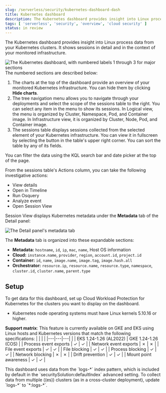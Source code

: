 ```yaml
---
slug: /serverless/security/kubernetes-dashboard-dash
title: Kubernetes dashboard
description: The Kubernetes dashboard provides insight into Linux process data from your Kubernetes clusters.
tags: [ 'serverless', 'security', 'overview', 'cloud security' ]
status: in review
---
```


<DocBadge template="technical preview" />
<div id="kubernetes-dashboard"></div>

The Kubernetes dashboard provides insight into Linux process data from your Kubernetes clusters. It shows sessions in detail and in the context of your monitored infrastructure.

![The Kubernetes dashboard, with numbered labels 1 through 3 for major sections](../images/kubernetes-dashboard/-dashboards-kubernetes-dashboard.png)
The numbered sections are described below:

  1. The charts at the top of the dashboard provide an overview of your monitored Kubernetes infrastructure. You can hide them by clicking **Hide charts**.
  1. The tree navigation menu allows you to navigate through your deployments and select the scope of the sessions table to the right. You can select any item in the menu to show its sessions. In Logical view, the menu is organized by Cluster, Namespace, Pod, and Container image. In Infrastructure view, it is organized by Cluster, Node, Pod, and Container image.
  1. The sessions table displays sessions collected from the selected element of your Kubernetes infrastructure. You can view it in fullscreen by selecting the button in the table's upper right corner. You can sort the table by any of its fields.

You can filter the data using the KQL search bar and date picker at the top of the page.

From the sessions table's Actions column, you can take the following investigative actions:

- View details
- <DocLink slug="/serverless/security/timelines-ui">Open in Timeline</DocLink>
- <DocLink slug="/serverless/security/alerts-run-osquery">Run Osquery</DocLink>
- <DocLink slug="/serverless/security/visual-event-analyzer">Analyze event</DocLink>
- <DocLink slug="/serverless/security/session-view">Open Session View</DocLink>

Session View displays Kubernetes metadata under the **Metadata** tab of the Detail panel:

![The Detail panel's metadata tab](../images/kubernetes-dashboard/-dashboards-metadata-tab.png)

The **Metadata** tab is organized into these expandable sections:

- **Metadata:** `hostname`, `id`, `ip`, `mac`, `name`, Host OS information
- **Cloud:** `instance.name`, `provider`, `region`, `account.id`, `project.id`
- **Container:** `id`, `name`, `image.name`, `image.tag`, `image.hash.all`
- **Orchestrator:** `resource.ip`, `resource.name`, `resource.type`, `namespace`, `cluster.id`, `cluster.name`, `parent.type`

<div id="k8s-dash-setup"></div>

## Setup
To get data for this dashboard, set up <DocLink slug="/serverless/security/d4c-get-started">Cloud Workload Protection for Kubernetes</DocLink> for the clusters you want to display on the dashboard.

<DocCallOut title="Requirements">

- Kubernetes node operating systems must have Linux kernels 5.10.16 or higher.

</DocCallOut>

**Support matrix**:
This feature is currently available on GKE and EKS using Linux hosts and Kubernetes versions that match the following specifications:
|  |  |  |
|---|---|---|
| | EKS 1.24-1.26 (AL2022) | GKE 1.24-1.26 (COS) |
| Process event exports | ✓ | ✓ |
| Network event exports | ✗ | ✗ |
| File event exports | ✓ | ✓ |
| File blocking | ✓ | ✓ |
| Process blocking | ✓ | ✓ |
| Network blocking | ✗ | ✗ |
| Drift prevention | ✓ | ✓ |
| Mount point awareness | ✓ | ✓ |

<DocCallOut title="Important" color="warning">
This dashboard uses data from the `logs-*` index pattern, which is included by default in the <DocLink slug="/serverless/security/advanced-settings">`securitySolution:defaultIndex` advanced setting</DocLink>. To collect data from multiple ((es)) clusters (as in a cross-cluster deployment), update `logs-*` to `*:logs-*`.
</DocCallOut>